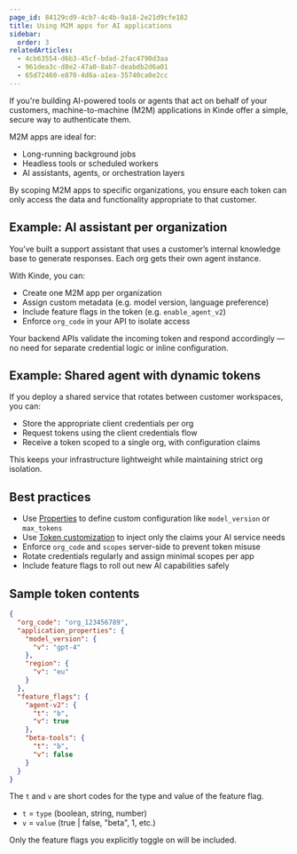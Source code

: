 ```yaml
---
page_id: 84129cd9-4cb7-4c4b-9a18-2e21d9cfe182
title: Using M2M apps for AI applications
sidebar:
  order: 3
relatedArticles:
  - 4cb63554-d6b3-45cf-bdad-2fac4790d3aa
  - 961dea3c-d8e2-47a0-8ab7-deabdb2d6a01
  - 65d72460-e870-4d6a-a1ea-35740ca0e2cc
---
```


If you're building AI-powered tools or agents that act on behalf of your customers, machine-to-machine (M2M) applications in Kinde offer a simple, secure way to authenticate them.

M2M apps are ideal for:
- Long-running background jobs
- Headless tools or scheduled workers
- AI assistants, agents, or orchestration layers

By scoping M2M apps to specific organizations, you ensure each token can only access the data and functionality appropriate to that customer.

## Example: AI assistant per organization

You’ve built a support assistant that uses a customer’s internal knowledge base to generate responses. Each org gets their own agent instance.

With Kinde, you can:
- Create one M2M app per organization
- Assign custom metadata (e.g. model version, language preference)
- Include feature flags in the token (e.g. `enable_agent_v2`)
- Enforce `org_code` in your API to isolate access

Your backend APIs validate the incoming token and respond accordingly — no need for separate credential logic or inline configuration.

## Example: Shared agent with dynamic tokens

If you deploy a shared service that rotates between customer workspaces, you can:
- Store the appropriate client credentials per org
- Request tokens using the client credentials flow
- Receive a token scoped to a single org, with configuration claims

This keeps your infrastructure lightweight while maintaining strict org isolation.

## Best practices

- Use [Properties](/build/applications/m2m-properties/) to define custom configuration like `model_version` or `max_tokens`
- Use [Token customization](/build/applications/m2m-customize-token/) to inject only the claims your AI service needs
- Enforce `org_code` and `scopes` server-side to prevent token misuse
- Rotate credentials regularly and assign minimal scopes per app
- Include feature flags to roll out new AI capabilities safely

## Sample token contents

```json
{
  "org_code": "org_123456789",
  "application_properties": {
    "model_version": {
      "v": "gpt-4"
    },
    "region": {
      "v": "eu"
    }
  },
  "feature_flags": {
    "agent-v2": {
      "t": "b",
      "v": true
    },
    "beta-tools": {
      "t": "b",
      "v": false
    }
  }
}
```

The `t` and `v` are short codes for the type and value of the feature flag.

- `t` = `type` (boolean, string, number)
- `v` = `value` (true | false, "beta", 1, etc.)

Only the feature flags you explicitly toggle on will be included.

